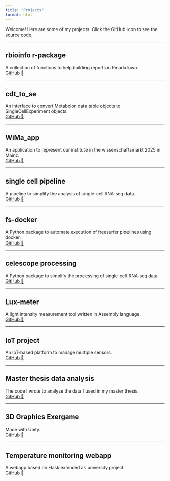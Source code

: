 ```yaml
---
title: "Projects"
format: html
---
```


Welcome! Here are some of my projects. Click the GitHub icon to see the source code.

---

## rbioinfo r-package
A collection of functions to help building reports in Rmarkdown.  
[GitHub 🔗](https://github.com/edo98811/helper-functions-rbioinfo.git)

---

## cdt_to_se
An interface to convert Metabolon data table objects to SingleCellExperiment objects.  
[GitHub 🔗](https://github.com/edo98811/metabolon_summarized_experiment.git)

---

## WiMa_app
An application to represent our institute in the wissenschaftsmarkt 2025 in Mainz.  
[GitHub 🔗](https://github.com/edo98811/WiMa2025.git)

---

## single cell pipeline
A pipeline to simplify the analysis of single-cell RNA-seq data.  
[GitHub 🔗](https://github.com/edo98811/single-cell-pipeline)

---

## fs-docker
A Python package to automate execution of freesurfer pipelines using docker.  
[GitHub 🔗](https://github.com/edo98811/fs-docker)

---

## celescope processing
A Python package to simplify the processing of single-cell RNA-seq data.  
[GitHub 🔗](https://github.com/edo98811/celescope-preprocessing)

---

## Lux-meter
A light intensity measurement tool written in Assembly language.  
[GitHub 🔗](https://github.com/edo98811/Lux-meter.git)

---

## IoT project
An IoT-based platform to manage multiple sensors.  
[GitHub 🔗](https://github.com/edo98811/IoT-project.git)

---

## Master thesis data analysis
The code I wrote to analyze the data I used in my master thesis.  
[GitHub 🔗](https://github.com/edo98811/master-thesis-data-analysis.git)

---

## 3D Graphics Exergame
Made with Unity.  
[GitHub 🔗](https://github.com/edo98811/Progetto-Unity-Git.git)

---

## Temperature monitoring webapp
A webapp based on Flask extended as university project.  
[GitHub 🔗](https://github.com/edo98811/temperature-measure-webapp.git)
